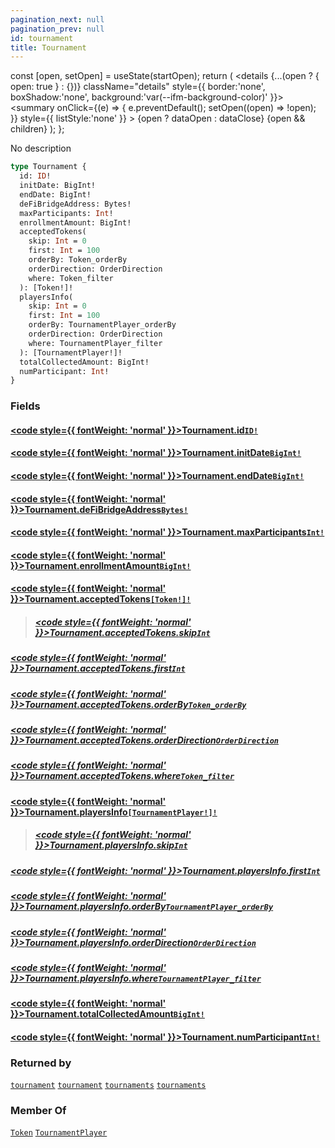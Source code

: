 ```yaml
---
pagination_next: null
pagination_prev: null
id: tournament
title: Tournament
---
```









  const [open, setOpen] = useState(startOpen);
  return (
    <details {...(open ? { open: true } : {})} className="details" style={{ border:'none', boxShadow:'none', background:'var(--ifm-background-color)' }}>
      <summary
        onClick={(e) => {
          e.preventDefault();
          setOpen((open) => !open);
        }}
        style={{ listStyle:'none' }}
      >
      {open ? dataOpen : dataClose}
      </summary>
      {open && children}
    </details>
  );
};








No description


```graphql
type Tournament {
  id: ID!
  initDate: BigInt!
  endDate: BigInt!
  deFiBridgeAddress: Bytes!
  maxParticipants: Int!
  enrollmentAmount: BigInt!
  acceptedTokens(
    skip: Int = 0
    first: Int = 100
    orderBy: Token_orderBy
    orderDirection: OrderDirection
    where: Token_filter
  ): [Token!]!
  playersInfo(
    skip: Int = 0
    first: Int = 100
    orderBy: TournamentPlayer_orderBy
    orderDirection: OrderDirection
    where: TournamentPlayer_filter
  ): [TournamentPlayer!]!
  totalCollectedAmount: BigInt!
  numParticipant: Int!
}
```




### Fields

#### [<code style={{ fontWeight: 'normal' }}>Tournament.<b>id</b></code>](#)<Bullet />[`ID!`](/subgraph/scalars/id) <Badge class="badge badge--secondary" text="non-null"/> <Badge class="badge badge--secondary" text="scalar"/> 
> 
> 
> 
> 

#### [<code style={{ fontWeight: 'normal' }}>Tournament.<b>initDate</b></code>](#)<Bullet />[`BigInt!`](/subgraph/scalars/big-int) <Badge class="badge badge--secondary" text="non-null"/> <Badge class="badge badge--secondary" text="scalar"/> 
> 
> 
> 
> 

#### [<code style={{ fontWeight: 'normal' }}>Tournament.<b>endDate</b></code>](#)<Bullet />[`BigInt!`](/subgraph/scalars/big-int) <Badge class="badge badge--secondary" text="non-null"/> <Badge class="badge badge--secondary" text="scalar"/> 
> 
> 
> 
> 

#### [<code style={{ fontWeight: 'normal' }}>Tournament.<b>deFiBridgeAddress</b></code>](#)<Bullet />[`Bytes!`](/subgraph/scalars/bytes) <Badge class="badge badge--secondary" text="non-null"/> <Badge class="badge badge--secondary" text="scalar"/> 
> 
> 
> 
> 

#### [<code style={{ fontWeight: 'normal' }}>Tournament.<b>maxParticipants</b></code>](#)<Bullet />[`Int!`](/subgraph/scalars/int) <Badge class="badge badge--secondary" text="non-null"/> <Badge class="badge badge--secondary" text="scalar"/> 
> 
> 
> 
> 

#### [<code style={{ fontWeight: 'normal' }}>Tournament.<b>enrollmentAmount</b></code>](#)<Bullet />[`BigInt!`](/subgraph/scalars/big-int) <Badge class="badge badge--secondary" text="non-null"/> <Badge class="badge badge--secondary" text="scalar"/> 
> 
> 
> 
> 

#### [<code style={{ fontWeight: 'normal' }}>Tournament.<b>acceptedTokens</b></code>](#)<Bullet />[`[Token!]!`](/subgraph/objects/token) <Badge class="badge badge--secondary" text="non-null"/> <Badge class="badge badge--secondary" text="object"/> 
> 
> 
> 
> ##### [<code style={{ fontWeight: 'normal' }}>Tournament.acceptedTokens.<b>skip</b></code>](#)<Bullet />[`Int`](/subgraph/scalars/int) <Badge class="badge badge--secondary" text="scalar"/> 
> 
> 
> 
> 

##### [<code style={{ fontWeight: 'normal' }}>Tournament.acceptedTokens.<b>first</b></code>](#)<Bullet />[`Int`](/subgraph/scalars/int) <Badge class="badge badge--secondary" text="scalar"/> 
> 
> 
> 
> 

##### [<code style={{ fontWeight: 'normal' }}>Tournament.acceptedTokens.<b>orderBy</b></code>](#)<Bullet />[`Token_orderBy`](/subgraph/enums/token-order-by) <Badge class="badge badge--secondary" text="enum"/> 
> 
> 
> 
> 

##### [<code style={{ fontWeight: 'normal' }}>Tournament.acceptedTokens.<b>orderDirection</b></code>](#)<Bullet />[`OrderDirection`](/subgraph/enums/order-direction) <Badge class="badge badge--secondary" text="enum"/> 
> 
> 
> 
> 

##### [<code style={{ fontWeight: 'normal' }}>Tournament.acceptedTokens.<b>where</b></code>](#)<Bullet />[`Token_filter`](/subgraph/inputs/token-filter) <Badge class="badge badge--secondary" text="input"/> 
> 
> 
> 
> 

#### [<code style={{ fontWeight: 'normal' }}>Tournament.<b>playersInfo</b></code>](#)<Bullet />[`[TournamentPlayer!]!`](/subgraph/objects/tournament-player) <Badge class="badge badge--secondary" text="non-null"/> <Badge class="badge badge--secondary" text="object"/> 
> 
> 
> 
> ##### [<code style={{ fontWeight: 'normal' }}>Tournament.playersInfo.<b>skip</b></code>](#)<Bullet />[`Int`](/subgraph/scalars/int) <Badge class="badge badge--secondary" text="scalar"/> 
> 
> 
> 
> 

##### [<code style={{ fontWeight: 'normal' }}>Tournament.playersInfo.<b>first</b></code>](#)<Bullet />[`Int`](/subgraph/scalars/int) <Badge class="badge badge--secondary" text="scalar"/> 
> 
> 
> 
> 

##### [<code style={{ fontWeight: 'normal' }}>Tournament.playersInfo.<b>orderBy</b></code>](#)<Bullet />[`TournamentPlayer_orderBy`](/subgraph/enums/tournament-player-order-by) <Badge class="badge badge--secondary" text="enum"/> 
> 
> 
> 
> 

##### [<code style={{ fontWeight: 'normal' }}>Tournament.playersInfo.<b>orderDirection</b></code>](#)<Bullet />[`OrderDirection`](/subgraph/enums/order-direction) <Badge class="badge badge--secondary" text="enum"/> 
> 
> 
> 
> 

##### [<code style={{ fontWeight: 'normal' }}>Tournament.playersInfo.<b>where</b></code>](#)<Bullet />[`TournamentPlayer_filter`](/subgraph/inputs/tournament-player-filter) <Badge class="badge badge--secondary" text="input"/> 
> 
> 
> 
> 

#### [<code style={{ fontWeight: 'normal' }}>Tournament.<b>totalCollectedAmount</b></code>](#)<Bullet />[`BigInt!`](/subgraph/scalars/big-int) <Badge class="badge badge--secondary" text="non-null"/> <Badge class="badge badge--secondary" text="scalar"/> 
> 
> 
> 
> 

#### [<code style={{ fontWeight: 'normal' }}>Tournament.<b>numParticipant</b></code>](#)<Bullet />[`Int!`](/subgraph/scalars/int) <Badge class="badge badge--secondary" text="non-null"/> <Badge class="badge badge--secondary" text="scalar"/> 
> 
> 
> 
> 



### Returned by

[`tournament`](/subgraph/queries/tournament)  <Badge class="badge badge--secondary" text="query"/><Bullet />[`tournament`](/subgraph/subscriptions/tournament)  <Badge class="badge badge--secondary" text="subscription"/><Bullet />[`tournaments`](/subgraph/queries/tournaments)  <Badge class="badge badge--secondary" text="query"/><Bullet />[`tournaments`](/subgraph/subscriptions/tournaments)  <Badge class="badge badge--secondary" text="subscription"/>

### Member Of

[`Token`](/subgraph/objects/token)  <Badge class="badge badge--secondary" text="object"/><Bullet />[`TournamentPlayer`](/subgraph/objects/tournament-player)  <Badge class="badge badge--secondary" text="object"/>

